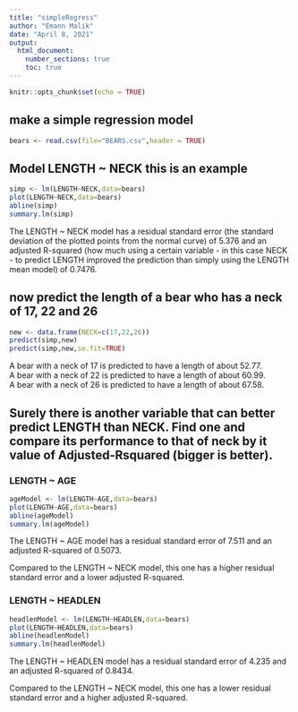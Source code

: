 ```yaml
---
title: "simpleRegress"
author: "Emann Malik"
date: "April 8, 2021"
output: 
  html_document:
    number_sections: true
    toc: true
---
```


```r
knitr::opts_chunk$set(echo = TRUE)
```
  
## make a simple regression model

```r
bears <- read.csv(file="BEARS.csv",header = TRUE)
```

## Model LENGTH ~ NECK  this is an example  

```r
simp <- lm(LENGTH~NECK,data=bears)
plot(LENGTH~NECK,data=bears)
abline(simp)
summary.lm(simp)
```
  
The LENGTH ~ NECK model has a residual standard error (the standard deviation of the plotted points from the normal curve) of 5.376 and an adjusted R-squared (how much using a certain variable - in this case NECK - to predict LENGTH improved the prediction than simply using the LENGTH mean model) of 0.7476.
  
## now predict the length of a bear who has a neck of 17, 22 and 26


```r
new <- data.frame(NECK=c(17,22,26))
predict(simp,new)
predict(simp,new,se.fit=TRUE)
```
  
A bear with a neck of 17 is predicted to have a length of about 52.77.  
A bear with a neck of 22 is predicted to have a length of about 60.99.  
A bear with a neck of 26 is predicted to have a length of about 67.58.  
  
## Surely there is another variable that can better predict LENGTH than NECK. Find one and compare its performance to that of neck by it value of Adjusted-Rsquared (bigger is better).
  
### LENGTH ~ AGE 
  
```r
ageModel <- lm(LENGTH~AGE,data=bears)
plot(LENGTH~AGE,data=bears)
abline(ageModel)
summary.lm(ageModel)
```
  
The LENGTH ~ AGE model has a residual standard error of 7.511 and an adjusted R-squared of 0.5073. 
  
Compared to the LENGTH ~ NECK model, this one has a higher residual standard error and a lower adjusted R-squared.  
  
### LENGTH ~ HEADLEN
  
```r
headlenModel <- lm(LENGTH~HEADLEN,data=bears)
plot(LENGTH~HEADLEN,data=bears)
abline(headlenModel)
summary.lm(headlenModel)
```
  
The LENGTH ~ HEADLEN model has a residual standard error of 4.235 and an adjusted R-squared of 0.8434. 
  
Compared to the LENGTH ~ NECK model, this one has a lower residual standard error and a higher adjusted R-squared.    
  